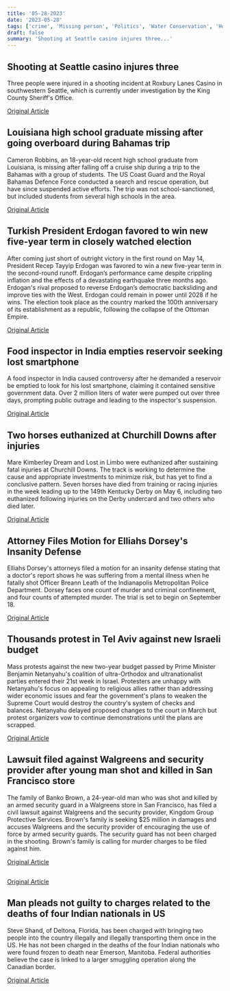```yaml
---
title: '05-28-2023'
date: '2023-05-28'
tags: ['crime', 'Missing person', 'Politics', 'Water Conservation', 'Horse racing', 'Crime', 'Protests', 'Civil rights', '', 'Immigration']
draft: false
summary: 'Shooting at Seattle casino injures three...'
---
```


## Shooting at Seattle casino injures three
Three people were injured in a shooting incident at Roxbury Lanes Casino in southwestern Seattle, which is currently under investigation by the King County Sheriff's Office.

[Original Article](https://abcnews.go.com/US/officers-investigate-casino-shooting-seattle-sheriffs-office/story?id=99659572)

## Louisiana high school graduate missing after going overboard during Bahamas trip
Cameron Robbins, an 18-year-old recent high school graduate from Louisiana, is missing after falling off a cruise ship during a trip to the Bahamas with a group of students. The US Coast Guard and the Royal Bahamas Defence Force conducted a search and rescue operation, but have since suspended active efforts. The trip was not school-sanctioned, but included students from several high schools in the area.

[Original Article](https://abcnews.go.com/International/recent-us-high-school-graduate-missing-after-overboard/story?id=99603789)

## Turkish President Erdogan favored to win new five-year term in closely watched election
After coming just short of outright victory in the first round on May 14, President Recep Tayyip Erdogan was favored to win a new five-year term in the second-round runoff. Erdogan’s performance came despite crippling inflation and the effects of a devastating earthquake three months ago. Erdogan's rival proposed to reverse Erdogan’s democratic backsliding and improve ties with the West. Erdogan could remain in power until 2028 if he wins. The election took place as the country marked the 100th anniversary of its establishment as a republic, following the collapse of the Ottoman Empire.

[Original Article](https://abcnews.go.com/Business/wireStory/voters-turkey-choose-erdogan-kilicdaroglu-presidential-runoff-election-99659763)

## Food inspector in India empties reservoir seeking lost smartphone
A food inspector in India caused controversy after he demanded a reservoir be emptied to look for his lost smartphone, claiming it contained sensitive government data. Over 2 million liters of water were pumped out over three days, prompting public outrage and leading to the inspector's suspension.

[Original Article](https://abcnews.go.com/International/wireStory/indian-official-suspended-after-drains-reservoir-retrieve-phone-99658597)

## Two horses euthanized at Churchill Downs after injuries
Mare Kimberley Dream and Lost in Limbo were euthanized after sustaining fatal injuries at Churchill Downs. The track is working to determine the cause and appropriate investments to minimize risk, but has yet to find a conclusive pattern. Seven horses have died from training or racing injuries in the week leading up to the 149th Kentucky Derby on May 6, including two euthanized following injuries on the Derby undercard and two others who died later.

[Original Article](https://abcnews.go.com/Sports/wireStory/2-horses-die-injuries-churchill-downs-bringing-total-99656638)

## Attorney Files Motion for Elliahs Dorsey's Insanity Defense
Elliahs Dorsey's attorneys filed a motion for an insanity defense stating that a doctor's report shows he was suffering from a mental illness when he fatally shot Officer Breann Leath of the Indianapolis Metropolitan Police Department. Dorsey faces one count of murder and criminal confinement, and four counts of attempted murder. The trial is set to begin on September 18.

[Original Article](https://abcnews.go.com/US/wireStory/man-charged-killing-indianapolis-police-officer-seeking-insanity-99652031)

## Thousands protest in Tel Aviv against new Israeli budget
Mass protests against the new two-year budget passed by Prime Minister Benjamin Netanyahu's coalition of ultra-Orthodox and ultranationalist parties entered their 21st week in Israel. Protesters are unhappy with Netanyahu's focus on appealing to religious allies rather than addressing wider economic issues and fear the government's plans to weaken the Supreme Court would destroy the country's system of checks and balances. Netanyahu delayed proposed changes to the court in March but protest organizers vow to continue demonstrations until the plans are scrapped.

[Original Article](https://abcnews.go.com/International/wireStory/mass-protests-israeli-governments-plans-change-legal-system-99653157)

## Lawsuit filed against Walgreens and security provider after young man shot and killed in San Francisco store
The family of Banko Brown, a 24-year-old man who was shot and killed by an armed security guard in a Walgreens store in San Francisco, has filed a civil lawsuit against Walgreens and the security provider, Kingdom Group Protective Services. Brown's family is seeking $25 million in damages and accuses Walgreens and the security provider of encouraging the use of force by armed security guards. The security guard has not been charged in the shooting. Brown's family is calling for murder charges to be filed against him.

[Original Article](https://abcnews.go.com/US/family-man-fatally-shot-walgreens-security-guard-files/story?id=99637736)

## 


[Original Article](https://abcnews.go.com/US/wireStory/polls-close-turkeys-presidential-runoff-election-erdogan-seeks-99660751)

## Man pleads not guilty to charges related to the deaths of four Indian nationals in US
Steve Shand, of Deltona, Florida, has been charged with bringing two people into the country illegally and illegally transporting them once in the US. He has not been charged in the deaths of the four Indian nationals who were found frozen to death near Emerson, Manitoba. Federal authorities believe the case is linked to a larger smuggling operation along the Canadian border.

[Original Article](https://abcnews.go.com/US/wireStory/florida-man-center-fatal-human-smuggling-case-pleads-99652461)
